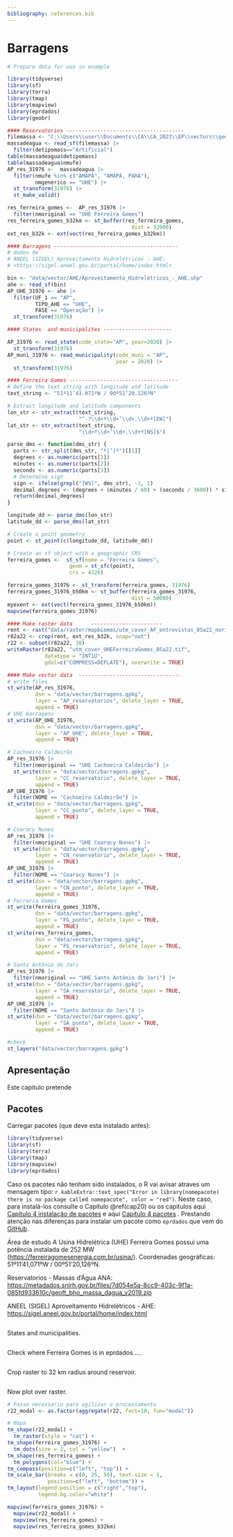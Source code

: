 ```yaml
---
bibliography: references.bib
---
```


\newpage{}

# Barragens {#cap11}

```r
# Prepare data for use in example

library(tidyverse)
library(sf)
library(terra)
library(tmap)
library(mapview)
library(eprdados)
library(geobr)

#### Reservatorios --------------------------------------
filemassa <- "C:\\Users\\user\\Documents\\CA\\CA_2023\\EP\\vectors\\geoft_bho_massa_dagua_v2019\\geoft_bho_massa_dagua_v2019.shp"
massadeagua <- read_sf(filemassa) |> 
  filter(detipomass=="Artificial")
table(massadeagua$detipomass)
table(massadeagua$nmufe)
AP_res_31976 <-  massadeagua |> 
  filter(nmufe %in% c("AMAPÁ", "AMAPÁ, PARÁ"), 
         nmgenerico == "UHE") |> 
  st_transform(31976) |> 
  st_make_valid()

res_ferreira_gomes <-  AP_res_31976 |> 
  filter(nmoriginal == "UHE Ferreira Gomes") 
res_ferreira_gomes_b32km <- st_buffer(res_ferreira_gomes,
                                        dist = 32000)
ext_res_b32k <- ext(vect(res_ferreira_gomes_b32km))

#### Barragens ----------------------------------------
# dados de
# ANEEL (SIGEL) Aproveitamento Hidrelétricos - AHE: 
# <https://sigel.aneel.gov.br/portal/home/index.html>

bin <- "data/vector/AHE/Aproveitamento_Hidrelétricos_-_AHE.shp"
ahe <- read_sf(bin)
AP_UHE_31976 <- ahe |> 
  filter(UF_1 == "AP", 
         TIPO_AHE == "UHE", 
         FASE == "Operação") |> 
  st_transform(31976)

#### States  and municipalites ----------------------

AP_31976 <- read_state(code_state="AP", year=2020) |> 
  st_transform(31976)
AP_muni_31976 <- read_municipality(code_muni = "AP", 
                                   year = 2020) |> 
  st_transform(31976)

#### Ferreira Gomes -----------------------------------
# Define the text string with longitude and latitude
text_string <- "51º11’41.071ºW / 00º51’20.126ºN"

# Extract longitude and latitude components
lon_str <- str_extract(text_string,
                       "^-?\\d+º\\d+’\\d+.\\d+º[EW]")
lat_str <- str_extract(text_string,
                       "\\d+º\\d+’\\d+.\\d+º[NS]$")

parse_dms <- function(dms_str) {
  parts <- str_split(dms_str, "º|’|º")[[1]]
  degrees <- as.numeric(parts[1])
  minutes <- as.numeric(parts[2])
  seconds <- as.numeric(parts[3])
  # Determine sign
  sign <- ifelse(grepl("[WS]", dms_str), -1, 1)  
  decimal_degrees <- (degrees + (minutes / 60) + (seconds / 3600)) * sign
  return(decimal_degrees)
}

longitude_dd <- parse_dms(lon_str)
latitude_dd <- parse_dms(lat_str)

# Create a point geometry
point <- st_point(c(longitude_dd, latitude_dd))

# Create an sf object with a geographic CRS
ferreira_gomes <-  st_sf(nome = "Ferreira Gomes", 
                    geom = st_sfc(point), 
                    crs = 4326)

ferreira_gomes_31976 <- st_transform(ferreira_gomes, 31976)
ferreira_gomes_31976_b50km <- st_buffer(ferreira_gomes_31976,
                                        dist = 50000)
myexent <- ext(vect(ferreira_gomes_31976_b50km))
mapview(ferreira_gomes_31976)

#### Make raster data      -----------------------
rent <- rast("data/raster/mapbiomas/utm_cover_AP_entrevistas_85a22_noriver.tif")
r82a22 <- crop(rent, ext_res_b32k, snap="out")
r22 <- subset(r82a22, 38)
writeRaster(r82a22, "utm_cover_UHEFerreiraGomes_85a22.tif",
            datatype = "INT1U",
            gdal=c("COMPRESS=DEFLATE"), overwrite = TRUE)

#### Make vector data  ---------------------------------
# write files
st_write(AP_res_31976, 
         dsn = "data/vector/barragens.gpkg",
         layer = "AP_reservatorios", delete_layer = TRUE,
         append = TRUE)
# UHE barragens
st_write(AP_UHE_31976, 
         dsn = "data/vector/barragens.gpkg",
         layer = "AP_UHE", delete_layer = TRUE,
         append = TRUE)

# Cachoeira Caldeirão
AP_res_31976 |> 
  filter(nmoriginal == "UHE Cachoeira Caldeirão") |> 
  st_write(dsn = "data/vector/barragens.gpkg",
         layer = "CC_reservatorio", delete_layer = TRUE, 
         append = TRUE)
AP_UHE_31976 |>
  filter(NOME == "Cachoeira Caldeirão") |>
st_write(dsn = "data/vector/barragens.gpkg",
         layer = "CC_ponto", delete_layer = TRUE,
         append = TRUE)

# Coaracy Nunes
AP_res_31976 |> 
  filter(nmoriginal == "UHE Coaracy Nunes") |> 
  st_write(dsn = "data/vector/barragens.gpkg",
         layer = "CN_reservatorio", delete_layer = TRUE, 
         append = TRUE)
AP_UHE_31976 |>
  filter(NOME == "Coaracy Nunes") |>
st_write(dsn = "data/vector/barragens.gpkg",
         layer = "CN_ponto", delete_layer = TRUE,
         append = TRUE)
# Ferreria Gomes
st_write(ferreira_gomes_31976, 
         dsn = "data/vector/barragens.gpkg",
         layer = "FG_ponto", delete_layer = TRUE, 
         append = TRUE)
st_write(res_ferreira_gomes, 
         dsn = "data/vector/barragens.gpkg",
         layer = "FG_reservatorio", delete_layer = TRUE, 
         append = TRUE)

# Santo Antônio do Jari 
AP_res_31976 |> 
  filter(nmoriginal == "UHE Santo Antônio do Jari") |>
st_write(dsn = "data/vector/barragens.gpkg",
         layer = "SA_reservatorio", delete_layer = TRUE, 
         append = TRUE)
AP_UHE_31976 |>
  filter(NOME == "Santo Antônio do Jari") |>
st_write(dsn = "data/vector/barragens.gpkg",
         layer = "SA_ponto", delete_layer = TRUE,
         append = TRUE)

#check
st_layers("data/vector/barragens.gpkg")
```

## Apresentação

Este capitulo pretende 

## Pacotes
Carregar pacotes (que deve esta instalado antes):

```r
library(tidyverse)
library(sf)
library(terra)
library(tmap)
library(mapview)
library(eprdados)

```

Caso os pacotes não tenham sido instalados, o R vai avisar atraves um mensagem tipo: `r kableExtra::text_spec("Error in library(nomepacote)  there is no package called nomepacote", color = "red")`. Neste caso, para instalá-los consulte o Capítulo \@ref(cap20) ou os capitulos aqui [Capitulo 4 instalação de pacotes](https://livro.curso-r.com/4-1-instala%C3%A7%C3%A3o-de-pacotes.html) e aqui [Capitulo 4 pacotes](https://analises-ecologicas.com/cap4#pacotes-1) . Prestando atenção nas diferenças para instalar um pacote como `eprdados` que vem do [GitHub](https://github.com/).

Área de estudo
A Usina Hidrelétrica (UHE) Ferreira Gomes possui uma potência instalada de 252 MW (<https://ferreiragomesenergia.com.br/usina/>). Coordenadas geográficas:
51º11’41,071ºW / 00º51’20,126ºN.

Reservatorios - Massas d'Água ANA: 
<https://metadados.snirh.gov.br/files/7d054e5a-8cc9-403c-9f1a-085fd933610c/geoft_bho_massa_dagua_v2019.zip>

ANEEL (SIGEL) Aproveitamento Hidrelétricos - AHE: 
<https://sigel.aneel.gov.br/portal/home/index.html>
```r

```


States and municipalities.
```r

```


Check where Ferreira Gomes is in eprdados.....
```r

```

Crop raster to 32 km radius around reservoir.
```r

```


Now plot over raster.
```r
# Passo necessario para agilizar o processamento
r22_modal <- as.factor(aggregate(r22, fact=10, fun="modal"))

# Mapa
tm_shape(r22_modal) +
  tm_raster(style = "cat") + 
tm_shape(ferreira_gomes_31976) + 
  tm_dots(size = 2, col = "yellow")  + 
tm_shape(res_ferreira_gomes) + 
  tm_polygons(col="blue") + 
tm_compass(position=c("left", "top")) +
tm_scale_bar(breaks = c(0, 25, 50), text.size = 1, 
             position=c("left", "bottom")) +
tm_layout(legend.position = c("right","top"),
          legend.bg.color="white")

mapview(ferreira_gomes_31976) + 
  mapview(r22_modal) + 
  mapview(res_ferreira_gomes) + 
  mapview(res_ferreira_gomes_b32km)
```

